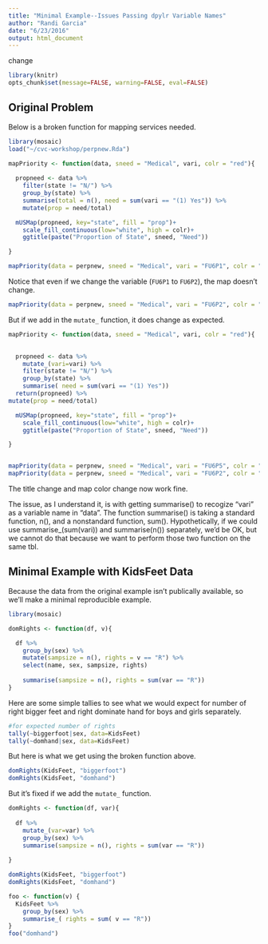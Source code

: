 ```yaml
---
title: "Minimal Example--Issues Passing dpylr Variable Names"
author: "Randi Garcia"
date: "6/23/2016"
output: html_document
---
```

change 

```r
library(knitr)
opts_chunk$set(message=FALSE, warning=FALSE, eval=FALSE)
```


## Original Problem

Below is a broken function for mapping services needed. 

```r
library(mosaic)
load("~/cvc-workshop/perpnew.Rda")

mapPriority <- function(data, sneed = "Medical", vari, colr = "red"){
  
  propneed <- data %>%
    filter(state != "N/") %>%
    group_by(state) %>%
    summarise(total = n(), need = sum(vari == "(1) Yes")) %>%
    mutate(prop = need/total)

  mUSMap(propneed, key="state", fill = "prop")+
    scale_fill_continuous(low="white", high = colr)+
    ggtitle(paste("Proportion of State", sneed, "Need"))

}

mapPriority(data = perpnew, sneed = "Medical", vari = "FU6P1", colr = "red")
```

Notice that even if we change the variable (`FU6P1` to `FU6P2`), the map doesn't change. 

```r
mapPriority(data = perpnew, sneed = "Medical", vari = "FU6P2", colr = "red")
```

But if we add in the `mutate_` function, it does change as expected.

```r
mapPriority <- function(data, sneed = "Medical", vari, colr = "red"){
  

  propneed <- data %>%
    mutate_(vari=vari) %>%
    filter(state != "N/") %>%
    group_by(state) %>%
    summarise( need = sum(vari == "(1) Yes"))
  return(propneed) %>%
mutate(prop = need/total)

  mUSMap(propneed, key="state", fill = "prop")+
    scale_fill_continuous(low="white", high = colr)+
    ggtitle(paste("Proportion of State", sneed, "Need"))

}


mapPriority(data = perpnew, sneed = "Medical", vari = "FU6P5", colr = "red")
mapPriority(data = perpnew, sneed = "Medical", vari = "FU6P2", colr = "red")
```

The title change and map color change now work fine. 

The issue, as I understand it, is with getting summarise() to recogize "vari" as a variable name in "data". The function summarise() is taking a standard function, n(), and a nonstandard function, sum(). Hypothetically, if we could use summarise_(sum(vari)) and summarise(n()) separately, we'd be OK, but we cannot do that because we want to perform those two function on the same tbl. 


## Minimal Example with KidsFeet Data
Because the data from the original example isn't publically available, so we'll make a minimal reproducible example. 

```r
library(mosaic)

domRights <- function(df, v){

  df %>%
    group_by(sex) %>%
    mutate(sampsize = n(), rights = v == "R") %>%
    select(name, sex, sampsize, rights)
  
    summarise(sampsize = n(), rights = sum(var == "R"))
}
```

Here are some simple tallies to see what we would expect for number of right bigger feet and right dominate hand for boys and girls separately. 

```r
#for expected number of rights
tally(~biggerfoot|sex, data=KidsFeet)
tally(~domhand|sex, data=KidsFeet)

```

But here is what we get using the broken function above. 

```r
domRights(KidsFeet, "biggerfoot")
domRights(KidsFeet, "domhand")
```

But it's fixed if we add the `mutate_` function.

```r
domRights <- function(df, var){
  
  df %>%
    mutate_(var=var) %>%
    group_by(sex) %>%
    summarise(sampsize = n(), rights = sum(var == "R"))
  
}

domRights(KidsFeet, "biggerfoot")
domRights(KidsFeet, "domhand")
```

```r
foo <- function(v) {
  KidsFeet %>% 
    group_by(sex) %>%
    summarise_( rights = sum( v == "R"))
}
foo("domhand")    

```



